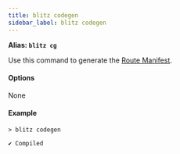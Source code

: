 ```yaml
---
title: blitz codegen
sidebar_label: blitz codegen
---
```


**Alias: `blitz cg`**

Use this command to generate the [Route Manifest](./route-manifest).

#### Options

None

#### Example

```
> blitz codegen

✔ Compiled
```
